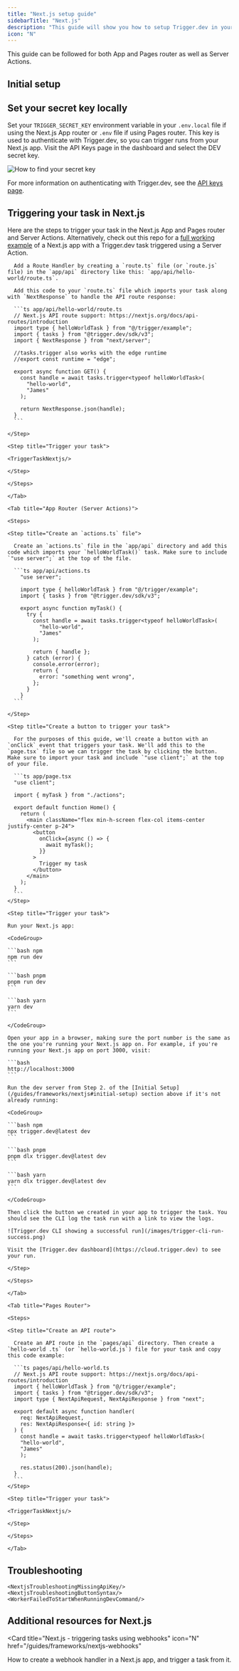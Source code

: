 ```yaml
---
title: "Next.js setup guide"
sidebarTitle: "Next.js"
description: "This guide will show you how to setup Trigger.dev in your existing Next.js project, test an example task, and view the run."
icon: "N"
---
```



<Note>This guide can be followed for both App and Pages router as well as Server Actions.</Note>

<Prerequisites framework="Next.js" />

## Initial setup

<Steps>
  <CliInitStep />
  <CliDevStep />
  <CliRunTestStep />
  <CliViewRunStep />
</Steps>

## Set your secret key locally

Set your `TRIGGER_SECRET_KEY` environment variable in your `.env.local` file if using the Next.js App router or `.env` file if using Pages router. This key is used to authenticate with Trigger.dev, so you can trigger runs from your Next.js app. Visit the API Keys page in the dashboard and select the DEV secret key.

![How to find your secret key](/images/api-keys.png)

For more information on authenticating with Trigger.dev, see the [API keys page](/apikeys).

## Triggering your task in Next.js

Here are the steps to trigger your task in the Next.js App and Pages router and Server Actions. Alternatively, check out this repo for a [full working example](https://github.com/triggerdotdev/example-projects/tree/main/nextjs/server-actions/my-app) of a Next.js app with a Trigger.dev task triggered using a Server Action.

<Tabs>

  <Tab title="App Router">

  <Steps>

  <Step title="Create a Route Handler">

      Add a Route Handler by creating a `route.ts` file (or `route.js` file) in the `app/api` directory like this: `app/api/hello-world/route.ts`.

  </Step>

  <Step title="Add your task">

      Add this code to your `route.ts` file which imports your task along with `NextResponse` to handle the API route response:

      ```ts app/api/hello-world/route.ts
      // Next.js API route support: https://nextjs.org/docs/api-routes/introduction
      import type { helloWorldTask } from "@/trigger/example";
      import { tasks } from "@trigger.dev/sdk/v3";
      import { NextResponse } from "next/server";

      //tasks.trigger also works with the edge runtime
      //export const runtime = "edge";

      export async function GET() {
        const handle = await tasks.trigger<typeof helloWorldTask>(
          "hello-world",
          "James"
        );

        return NextResponse.json(handle);
      }
      ```

    </Step>

    <Step title="Trigger your task">

    <TriggerTaskNextjs/>

    </Step>

    </Steps>

    </Tab>

    <Tab title="App Router (Server Actions)">

    <Steps>

    <Step title="Create an `actions.ts` file">

      Create an `actions.ts` file in the `app/api` directory and add this code which imports your `helloWorldTask()` task. Make sure to include `"use server";` at the top of the file.

      ```ts app/api/actions.ts
        "use server";

        import type { helloWorldTask } from "@/trigger/example";
        import { tasks } from "@trigger.dev/sdk/v3";

        export async function myTask() {
          try {
            const handle = await tasks.trigger<typeof helloWorldTask>(
              "hello-world",
              "James"
            );

            return { handle };
          } catch (error) {
            console.error(error);
            return {
              error: "something went wrong",
            };
          }
        }
      ```

    </Step>

    <Step title="Create a button to trigger your task">

      For the purposes of this guide, we'll create a button with an `onClick` event that triggers your task. We'll add this to the `page.tsx` file so we can trigger the task by clicking the button. Make sure to import your task and include `"use client";` at the top of your file.

      ```ts app/page.tsx
      "use client";

      import { myTask } from "./actions";

      export default function Home() {
        return (
          <main className="flex min-h-screen flex-col items-center justify-center p-24">
            <button
              onClick={async () => {
                await myTask();
              }}
            >
              Trigger my task
            </button>
          </main>
        );
      }
      ```
    </Step>

    <Step title="Trigger your task">

    Run your Next.js app:

    <CodeGroup>

    ```bash npm
    npm run dev
    ```

    ```bash pnpm
    pnpm run dev
    ```

    ```bash yarn
    yarn dev
    ```

    </CodeGroup>

    Open your app in a browser, making sure the port number is the same as the one you're running your Next.js app on. For example, if you're running your Next.js app on port 3000, visit:

    ```bash
    http://localhost:3000
    ```

    Run the dev server from Step 2. of the [Initial Setup](/guides/frameworks/nextjs#initial-setup) section above if it's not already running:

    <CodeGroup>

    ```bash npm
    npx trigger.dev@latest dev
    ```

    ```bash pnpm
    pnpm dlx trigger.dev@latest dev
    ```

    ```bash yarn
    yarn dlx trigger.dev@latest dev
    ```

    </CodeGroup>

    Then click the button we created in your app to trigger the task. You should see the CLI log the task run with a link to view the logs.

    ![Trigger.dev CLI showing a successful run](/images/trigger-cli-run-success.png)

    Visit the [Trigger.dev dashboard](https://cloud.trigger.dev) to see your run.

    </Step>

    </Steps>

    </Tab>

    <Tab title="Pages Router">

    <Steps>

    <Step title="Create an API route">

      Create an API route in the `pages/api` directory. Then create a `hello-world .ts` (or `hello-world.js`) file for your task and copy this code example:

      ```ts pages/api/hello-world.ts
      // Next.js API route support: https://nextjs.org/docs/api-routes/introduction
      import { helloWorldTask } from "@/trigger/example";
      import { tasks } from "@trigger.dev/sdk/v3";
      import type { NextApiRequest, NextApiResponse } from "next";

      export default async function handler(
        req: NextApiRequest,
        res: NextApiResponse<{ id: string }>
      ) {
        const handle = await tasks.trigger<typeof helloWorldTask>(
        "hello-world",
        "James"
        );

        res.status(200).json(handle);
      }
      ```
    </Step>

    <Step title="Trigger your task">

    <TriggerTaskNextjs/>

    </Step>

    </Steps>

    </Tab>

</Tabs>

<AddEnvironmentVariables />

<DeployingYourTask />

## Troubleshooting

    <NextjsTroubleshootingMissingApiKey/>
    <NextjsTroubleshootingButtonSyntax/>
    <WorkerFailedToStartWhenRunningDevCommand/>

## Additional resources for Next.js

<Card
  title="Next.js - triggering tasks using webhooks"
  icon="N"
  href="/guides/frameworks/nextjs-webhooks"
>
  How to create a webhook handler in a Next.js app, and trigger a task from it.
</Card>

<UsefulNextSteps />
